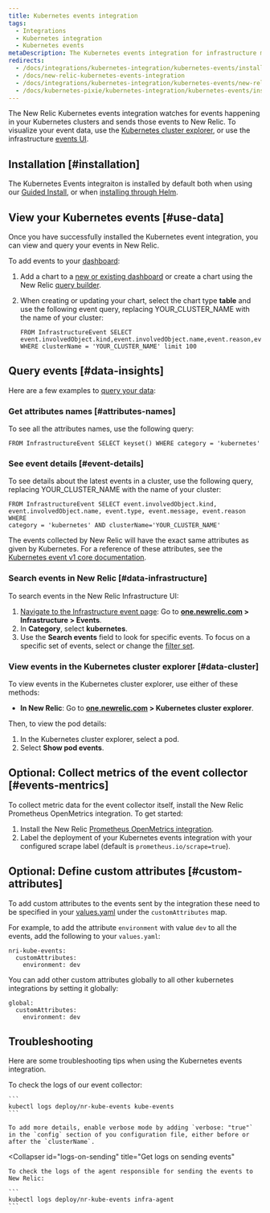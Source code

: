 ```yaml
---
title: Kubernetes events integration
tags:
  - Integrations
  - Kubernetes integration
  - Kubernetes events
metaDescription: The Kubernetes events integration for infrastructure monitoring watches for events happening in Kubernetes clusters and sends them to New Relic.
redirects:
  - /docs/integrations/kubernetes-integration/kubernetes-events/install-kubernetes-events-integration
  - /docs/new-relic-kubernetes-events-integration
  - /docs/integrations/kubernetes-integration/kubernetes-events/new-relic-kubernetes-events-integration
  - /docs/kubernetes-pixie/kubernetes-integration/kubernetes-events/install-kubernetes-events-integration
---
```


The New Relic Kubernetes events integration watches for events happening in your Kubernetes clusters and sends those events to New Relic. To visualize your event data, use the [Kubernetes cluster explorer](/docs/integrations/kubernetes-integration/cluster-explorer/kubernetes-cluster-explorer), or use the infrastructure [events UI](/docs/infrastructure/new-relic-infrastructure/infrastructure-ui-pages/infrastructure-events-page-live-feed-every-config-change).

## Installation [#installation]

The Kubernetes Events integraiton is installed by default both when using our [Guided Install](/docs/kubernetes-pixie/kubernetes-integration/installation/kubernetes-integration-install-configure), or when [installing through Helm](/docs/kubernetes-pixie/kubernetes-integration/installation/install-kubernetes-integration-using-helm).

## View your Kubernetes events [#use-data]

Once you have successfully installed the Kubernetes event integration, you can view and query your events in New Relic.

To add events to your [dashboard](/docs/dashboards/new-relic-one-dashboards/get-started/introduction-new-relic-one-dashboards):

1. Add a chart to a [new or existing dashboard](/docs/query-your-data/explore-query-data/dashboards/introduction-dashboards/) or create a chart using the New Relic [query builder](/docs/chart-builder/use-chart-builder/get-started/introduction-chart-builder).
2. When creating or updating your chart, select the chart type **table** and use the following event query, replacing YOUR_CLUSTER_NAME with the name of your cluster:

   ```
   FROM InfrastructureEvent SELECT
   event.involvedObject.kind,event.involvedObject.name,event.reason,event.message
   WHERE clusterName = 'YOUR_CLUSTER_NAME' limit 100
   ```

## Query events [#data-insights]

Here are a few examples to [query your data](/docs/using-new-relic/data/understand-data/query-new-relic-data):

### Get attributes names [#attributes-names]

To see all the attributes names, use the following query:

```
FROM InfrastructureEvent SELECT keyset() WHERE category = 'kubernetes'
```

### See event details [#event-details]

To see details about the latest events in a cluster, use the following query, replacing YOUR_CLUSTER_NAME with the name of your cluster:

```
FROM InfrastructureEvent SELECT event.involvedObject.kind,
event.involvedObject.name, event.type, event.message, event.reason WHERE
category = 'kubernetes' AND clusterName='YOUR_CLUSTER_NAME'​
```

The events collected by New Relic will have the exact same attributes as given by Kubernetes. For a reference of these attributes, see the [Kubernetes event v1 core documentation](https://kubernetes.io/docs/reference/generated/kubernetes-api/v1.19/#event-v1-core).

### Search events in New Relic [#data-infrastructure]

To search events in the New Relic Infrastructure UI:

1. [Navigate to the Infrastructure event page](https://one.newrelic.com): Go to **[one.newrelic.com](https://one.newrelic.com/all-capabilities) > Infrastructure > Events**.
2. In **Category**, select **kubernetes**.
3. Use the <Icon name="fe-search"/>
   **Search events** field to look for specific events. To focus on a specific set of events, select or change the [filter set](/docs/scopes-organize-your-infrastructure).

### View events in the Kubernetes cluster explorer [#data-cluster]

To view events in the Kubernetes cluster explorer, use either of these methods:

* **In New Relic**: Go to **[one.newrelic.com](https://one.newrelic.com/all-capabilities) > Kubernetes cluster explorer**.

Then, to view the pod details:

1. In the Kubernetes cluster explorer, select a pod.
2. Select **Show pod events**.

## Optional: Collect metrics of the event collector [#events-mentrics]

To collect metric data for the event collector itself, install the New Relic Prometheus OpenMetrics integration. To get started:

1. Install the New Relic [Prometheus OpenMetrics integration](/docs/integrations/prometheus-integrations/prometheus-kubernetes/new-relic-prometheus-openmetrics-integration-kubernetes).
2. Label the deployment of your Kubernetes events integration with your configured scrape label (default is `prometheus.io/scrape=true`).

## Optional: Define custom attributes [#custom-attributes]

To add custom attributes to the events sent by the integration these need to be specified in your
[values.yaml](https://github.com/newrelic/nri-kube-events/blob/main/charts/nri-kube-events/values.yaml) under the `customAttributes` map.

For example, to add the attribute `environment` with value `dev` to all the events, add the following to your `values.yaml`:

```
nri-kube-events:
  customAttributes:
    environment: dev
```

You can add other custom attributes globally to all other kubernetes integrations by setting it globally:

```
global:
  customAttributes:
    environment: dev
```

## Troubleshooting

Here are some troubleshooting tips when using the Kubernetes events integration.

<CollapserGroup>
  <Collapser
    id="logs-on-collection"
    title="Get logs on event collection"
  >
    To check the logs of our event collector:

    ```
    kubectl logs deploy/nr-kube-events kube-events
    ```

    To add more details, enable verbose mode by adding `verbose: "true"` in the `config` section of you configuration file, either before or after the `clusterName`.
  </Collapser>

  <Collapser
    id="logs-on-sending"
    title="Get logs on sending events"
  >
    To check the logs of the agent responsible for sending the events to New Relic:

    ```
    kubectl logs deploy/nr-kube-events infra-agent
    ```
  </Collapser>
</CollapserGroup>
